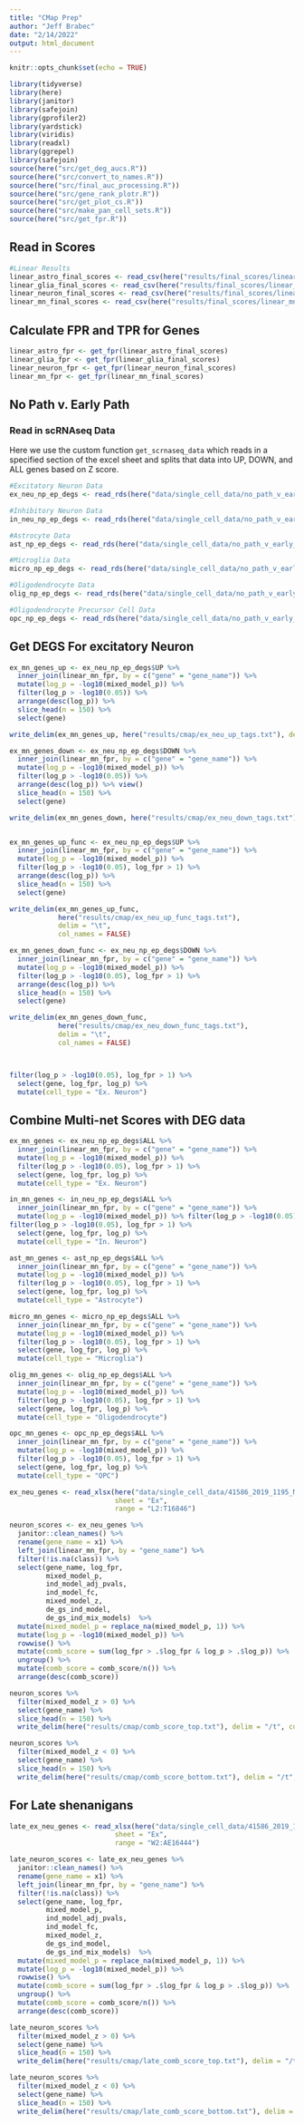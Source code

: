 ```yaml
---
title: "CMap Prep"
author: "Jeff Brabec"
date: "2/14/2022"
output: html_document
---
```


```r
knitr::opts_chunk$set(echo = TRUE)

library(tidyverse)
library(here)
library(janitor)
library(safejoin)
library(gprofiler2)
library(yardstick)
library(viridis)
library(readxl)
library(ggrepel)
library(safejoin)
source(here("src/get_deg_aucs.R"))
source(here("src/convert_to_names.R"))
source(here("src/final_auc_processing.R"))
source(here("src/gene_rank_plotr.R"))
source(here("src/get_plot_cs.R"))
source(here("src/make_pan_cell_sets.R"))
source(here("src/get_fpr.R"))
```

## Read in Scores

```r
#Linear Results
linear_astro_final_scores <- read_csv(here("results/final_scores/linear_astro_final_scores.csv"))
linear_glia_final_scores <- read_csv(here("results/final_scores/linear_glia_final_scores.csv"))
linear_neuron_final_scores <- read_csv(here("results/final_scores/linear_neuron_final_scores.csv"))
linear_mn_final_scores <- read_csv(here("results/final_scores/linear_mn_final_scores.csv"))
```

## Calculate FPR and TPR for Genes
```r
linear_astro_fpr <- get_fpr(linear_astro_final_scores)
linear_glia_fpr <- get_fpr(linear_glia_final_scores)
linear_neuron_fpr <- get_fpr(linear_neuron_final_scores)
linear_mn_fpr <- get_fpr(linear_mn_final_scores)
```

## No Path v. Early Path

### Read in scRNAseq Data

Here we use the custom function `get_scrnaseq_data` which reads in a specified section of the excel sheet and splits that data into UP, DOWN, and ALL genes based on Z score.

```r
#Excitatory Neuron Data
ex_neu_np_ep_degs <- read_rds(here("data/single_cell_data/no_path_v_early_path/ex_neu_np_ep_degs.rds")) %>% map(., mutate, model_p = mixed_model_p)

#Inhibitory Neuron Data
in_neu_np_ep_degs <- read_rds(here("data/single_cell_data/no_path_v_early_path/in_neu_np_ep_degs.rds")) %>% map(., mutate, model_p = mixed_model_p)

#Astrocyte Data
ast_np_ep_degs <- read_rds(here("data/single_cell_data/no_path_v_early_path/ast_np_ep_degs.rds")) %>% map(., mutate, model_p = mixed_model_p)

#Microglia Data
micro_np_ep_degs <- read_rds(here("data/single_cell_data/no_path_v_early_path/micro_np_ep_degs.rds")) %>% map(., mutate, model_p = mixed_model_p)

#Oligodendrocyte Data
olig_np_ep_degs <- read_rds(here("data/single_cell_data/no_path_v_early_path/olig_np_ep_degs.rds")) %>% map(., mutate, model_p = mixed_model_p)

#Oligodendrocyte Precursor Cell Data
opc_np_ep_degs <- read_rds(here("data/single_cell_data/no_path_v_early_path/opc_np_ep_degs.rds")) %>% map(., mutate, model_p = mixed_model_p)
```

## Get DEGS For excitatory Neuron
```r
ex_mn_genes_up <- ex_neu_np_ep_degs$UP %>% 
  inner_join(linear_mn_fpr, by = c("gene" = "gene_name")) %>% 
  mutate(log_p = -log10(mixed_model_p)) %>% 
  filter(log_p > -log10(0.05)) %>% 
  arrange(desc(log_p)) %>% 
  slice_head(n = 150) %>% 
  select(gene)

write_delim(ex_mn_genes_up, here("results/cmap/ex_neu_up_tags.txt"), delim = "\t", col_names = FALSE)

ex_mn_genes_down <- ex_neu_np_ep_degs$DOWN %>% 
  inner_join(linear_mn_fpr, by = c("gene" = "gene_name")) %>% 
  mutate(log_p = -log10(mixed_model_p)) %>% 
  filter(log_p > -log10(0.05)) %>% 
  arrange(desc(log_p)) %>% view()
  slice_head(n = 150) %>%
  select(gene)

write_delim(ex_mn_genes_down, here("results/cmap/ex_neu_down_tags.txt"), delim = "\t", col_names = FALSE)


ex_mn_genes_up_func <- ex_neu_np_ep_degs$UP %>% 
  inner_join(linear_mn_fpr, by = c("gene" = "gene_name")) %>% 
  mutate(log_p = -log10(mixed_model_p)) %>% 
  filter(log_p > -log10(0.05), log_fpr > 1) %>% 
  arrange(desc(log_p)) %>% 
  slice_head(n = 150) %>% 
  select(gene)

write_delim(ex_mn_genes_up_func, 
            here("results/cmap/ex_neu_up_func_tags.txt"), 
            delim = "\t", 
            col_names = FALSE)

ex_mn_genes_down_func <- ex_neu_np_ep_degs$DOWN %>% 
  inner_join(linear_mn_fpr, by = c("gene" = "gene_name")) %>% 
  mutate(log_p = -log10(mixed_model_p)) %>% 
  filter(log_p > -log10(0.05), log_fpr > 1) %>% 
  arrange(desc(log_p)) %>% 
  slice_head(n = 150) %>% 
  select(gene)

write_delim(ex_mn_genes_down_func, 
            here("results/cmap/ex_neu_down_func_tags.txt"), 
            delim = "\t", 
            col_names = FALSE)



filter(log_p > -log10(0.05), log_fpr > 1) %>% 
  select(gene, log_fpr, log_p) %>% 
  mutate(cell_type = "Ex. Neuron")
```

## Combine Multi-net Scores with DEG data
```r
ex_mn_genes <- ex_neu_np_ep_degs$ALL %>% 
  inner_join(linear_mn_fpr, by = c("gene" = "gene_name")) %>% 
  mutate(log_p = -log10(mixed_model_p)) %>%
  filter(log_p > -log10(0.05), log_fpr > 1) %>% 
  select(gene, log_fpr, log_p) %>% 
  mutate(cell_type = "Ex. Neuron")

in_mn_genes <- in_neu_np_ep_degs$ALL %>% 
  inner_join(linear_mn_fpr, by = c("gene" = "gene_name")) %>% 
  mutate(log_p = -log10(mixed_model_p)) %>% filter(log_p > -log10(0.05))
filter(log_p > -log10(0.05), log_fpr > 1) %>% 
  select(gene, log_fpr, log_p) %>% 
  mutate(cell_type = "In. Neuron")

ast_mn_genes <- ast_np_ep_degs$ALL %>% 
  inner_join(linear_mn_fpr, by = c("gene" = "gene_name")) %>% 
  mutate(log_p = -log10(mixed_model_p)) %>% 
  filter(log_p > -log10(0.05), log_fpr > 1) %>% 
  select(gene, log_fpr, log_p) %>% 
  mutate(cell_type = "Astrocyte")

micro_mn_genes <- micro_np_ep_degs$ALL %>% 
  inner_join(linear_mn_fpr, by = c("gene" = "gene_name")) %>% 
  mutate(log_p = -log10(mixed_model_p)) %>% 
  filter(log_p > -log10(0.05), log_fpr > 1) %>% 
  select(gene, log_fpr, log_p) %>% 
  mutate(cell_type = "Microglia")

olig_mn_genes <- olig_np_ep_degs$ALL %>% 
  inner_join(linear_mn_fpr, by = c("gene" = "gene_name")) %>% 
  mutate(log_p = -log10(mixed_model_p)) %>% 
  filter(log_p > -log10(0.05), log_fpr > 1) %>% 
  select(gene, log_fpr, log_p) %>% 
  mutate(cell_type = "Oligodendrocyte")

opc_mn_genes <- opc_np_ep_degs$ALL %>% 
  inner_join(linear_mn_fpr, by = c("gene" = "gene_name")) %>% 
  mutate(log_p = -log10(mixed_model_p)) %>% 
  filter(log_p > -log10(0.05), log_fpr > 1) %>% 
  select(gene, log_fpr, log_p) %>% 
  mutate(cell_type = "OPC")
```

```r
ex_neu_genes <- read_xlsx(here("data/single_cell_data/41586_2019_1195_MOESM4_ESM.xlsx"), 
                          sheet = "Ex", 
                          range = "L2:T16846")

neuron_scores <- ex_neu_genes %>% 
  janitor::clean_names() %>% 
  rename(gene_name = x1) %>% 
  left_join(linear_mn_fpr, by = "gene_name") %>% 
  filter(!is.na(class)) %>% 
  select(gene_name, log_fpr, 
         mixed_model_p, 
         ind_model_adj_pvals, 
         ind_model_fc, 
         mixed_model_z,
         de_gs_ind_model, 
         de_gs_ind_mix_models)  %>% 
  mutate(mixed_model_p = replace_na(mixed_model_p, 1)) %>% 
  mutate(log_p = -log10(mixed_model_p)) %>% 
  rowwise() %>% 
  mutate(comb_score = sum(log_fpr > .$log_fpr & log_p > .$log_p)) %>% 
  ungroup() %>% 
  mutate(comb_score = comb_score/n()) %>% 
  arrange(desc(comb_score)) 

neuron_scores %>%
  filter(mixed_model_z > 0) %>% 
  select(gene_name) %>% 
  slice_head(n = 150) %>% 
  write_delim(here("results/cmap/comb_score_top.txt"), delim = "/t", col_names = FALSE)

neuron_scores %>% 
  filter(mixed_model_z < 0) %>% 
  select(gene_name) %>% 
  slice_head(n = 150) %>% 
  write_delim(here("results/cmap/comb_score_bottom.txt"), delim = "/t", col_names = FALSE)
```

## For Late shenanigans
```r
late_ex_neu_genes <- read_xlsx(here("data/single_cell_data/41586_2019_1195_MOESM4_ESM.xlsx"), 
                          sheet = "Ex", 
                          range = "W2:AE16444")

late_neuron_scores <- late_ex_neu_genes %>% 
  janitor::clean_names() %>% 
  rename(gene_name = x1) %>% 
  left_join(linear_mn_fpr, by = "gene_name") %>% 
  filter(!is.na(class)) %>% 
  select(gene_name, log_fpr, 
         mixed_model_p, 
         ind_model_adj_pvals, 
         ind_model_fc, 
         mixed_model_z,
         de_gs_ind_model, 
         de_gs_ind_mix_models)  %>% 
  mutate(mixed_model_p = replace_na(mixed_model_p, 1)) %>% 
  mutate(log_p = -log10(mixed_model_p)) %>% 
  rowwise() %>% 
  mutate(comb_score = sum(log_fpr > .$log_fpr & log_p > .$log_p)) %>% 
  ungroup() %>% 
  mutate(comb_score = comb_score/n()) %>% 
  arrange(desc(comb_score)) 

late_neuron_scores %>%
  filter(mixed_model_z > 0) %>% 
  select(gene_name) %>% 
  slice_head(n = 150) %>% 
  write_delim(here("results/cmap/late_comb_score_top.txt"), delim = "/t", col_names = FALSE)

late_neuron_scores %>% 
  filter(mixed_model_z < 0) %>% 
  select(gene_name) %>% 
  slice_head(n = 150) %>% 
  write_delim(here("results/cmap/late_comb_score_bottom.txt"), delim = "/t", col_names = FALSE)
```

